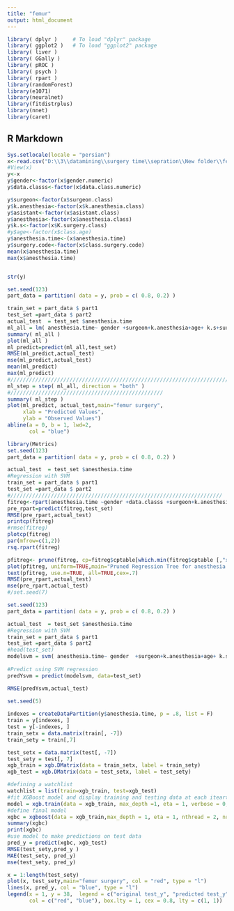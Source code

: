 ---
title: "femur"
output: html_document
---

```{r setup, include=FALSE}
library( dplyr )     # To load "dplyr" package 
library( ggplot2 )   # To load "ggplot2" package
library( liver )
library( GGally )
library( pROC )
library( psych )
library( rpart )  
library(randomForest)
library(e1071)
library(neuralnet)
library(fitdistrplus)
library(nnet)
library(caret)
```

## R Markdown



```{r }
Sys.setlocale(locale = "persian")
x<-read.csv("D:\\3\\datamining\\surgery time\\sepration\\New folder\\femur.csv", header = TRUE,fileEncoding = "UTF-8")#"UCS-2LE")
#View(x)
y<-x
y$gender<-factor(x$gender.numeric)
y$data.classs<-factor(x$data.class.numeric)

y$surgeon<-factor(x$surgeon.class)
y$k.anesthesia<-factor(x$k.anesthesia.class)
y$asistant<-factor(x$asistant.class)
y$anesthesia<-factor(x$anesthesia.class)
y$k.s<-factor(x$K.surgery.class)
#y$age<-factor(x$class.age)
y$anesthesia.time<-(x$anesthesia.time)
y$surgery.code<-factor(x$class.surgery.code)
mean(x$anesthesia.time)
max(x$anesthesia.time)


str(y)
```

```{r}
set.seed(123)
part_data = partition( data = y, prob = c( 0.8, 0.2) )

train_set = part_data $ part1
test_set =part_data $ part2
actual_test  = test_set $anesthesia.time 
ml_all = lm( anesthesia.time~ gender +surgeon+k.anesthesia+age+ k.s+surgery.code, data = train_set)
summary( ml_all )
plot(ml_all )
ml_predict=predict(ml_all,test_set)
RMSE(ml_predict,actual_test)
mse(ml_predict,actual_test)
mean(ml_predict)
max(ml_predict)
#//////////////////////////////////////////////////////////////////////////////
ml_step = step( ml_all, direction = "both" )
#/////////////////////////////////////////////////
summary( ml_step )
plot(ml_predict, actual_test,main="femur surgery",
     xlab = "Predicted Values",
     ylab = "Observed Values")
abline(a = 0, b = 1, lwd=2,
       col = "blue")
```



```{r }
library(Metrics)
set.seed(123)
part_data = partition( data = y, prob = c( 0.8, 0.2) )

actual_test  = test_set $anesthesia.time 
#Regression with SVM
train_set = part_data $ part1
test_set =part_data $ part2
#////////////////////////////////////////////////////////////////////
fitreg<-rpart(anesthesia.time ~gender +data.classs +surgeon+k.anesthesia+ anesthesia+age+ k.s+surgery.code ,method="anova",data=train_set)
pre_rpart=predict(fitreg,test_set)
RMSE(pre_rpart,actual_test)
printcp(fitreg)
#rmse(fitreg)
plotcp(fitreg)
par(mfrow=c(1,2))
rsq.rpart(fitreg)

pfitreg<- prune(fitreg, cp=fitreg$cptable[which.min(fitreg$cptable [,"xerror"]) ,"CP"]) # from cptable   
plot(pfitreg, uniform=TRUE,main="Pruned Regression Tree for anesthesia.time")
text(pfitreg, use.n=TRUE, all=TRUE,cex=.7)
RMSE(pre_rpart,actual_test)
mse(pre_rpart,actual_test)
#/set.seed(7)
```








```{r }
set.seed(123)
part_data = partition( data = y, prob = c( 0.8, 0.2) )

actual_test  = test_set $anesthesia.time 
#Regression with SVM
train_set = part_data $ part1
test_set =part_data $ part2
#head(test_set)
modelsvm = svm( anesthesia.time~ gender  +surgeon+k.anesthesia+age+ k.s+surgery.code, data = y)
 
#Predict using SVM regression
predYsvm = predict(modelsvm, data=test_set)

RMSE(predYsvm,actual_test)

```




```{r}
set.seed(5)
 
indexes = createDataPartition(y$anesthesia.time, p = .8, list = F)
train = y[indexes, ]
test = y[-indexes, ]
train_setx = data.matrix(train[, -7])
train_sety = train[,7]

test_setx = data.matrix(test[, -7])
test_sety = test[, 7]
xgb_train = xgb.DMatrix(data = train_setx, label = train_sety)
xgb_test = xgb.DMatrix(data = test_setx, label = test_sety)

#defining a watchlist
watchlist = list(train=xgb_train, test=xgb_test)
#fit XGBoost model and display training and testing data at each iteartion
model = xgb.train(data = xgb_train, max_depth =1, eta = 1, verbose = 0, nthread = 2, watchlist=watchlist, nrounds = 0)
#define final model
xgbc = xgboost(data = xgb_train,max_depth = 1, eta = 1, nthread = 2, nrounds = 0,label=xgb_test)
summary(xgbc)
print(xgbc)
#use model to make predictions on test data
pred_y = predict(xgbc, xgb_test)
RMSE(test_sety,pred_y )
MAE(test_sety, pred_y)
mse(test_sety, pred_y)

x = 1:length(test_sety)
plot(x, test_sety,main="femur surgery", col = "red", type = "l")
lines(x, pred_y, col = "blue", type = "l")
legend(x = 1, y = 38,  legend = c("original test_y", "predicted test_y"), 
       col = c("red", "blue"), box.lty = 1, cex = 0.8, lty = c(1, 1))

```






